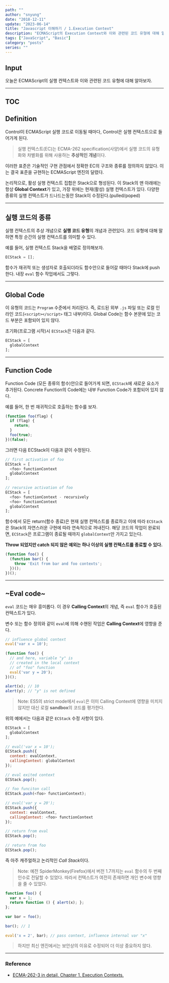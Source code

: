 ---
path: ""
author: "snyung"
date: "2018-12-11"
update: "2023-06-14"
title: "Javascript 이해하기 / 1.Execution Context"
description: "ECMAScript의 Execution Context와 이와 관련된 코드 유형에 대해 알아보자."
tags: ["JavaScript", "Basic"]
category: "posts"
series: ""
---

## Input

오늘은 ECMAScript의 실행 컨텍스트와 이와 관련된 코드 유형에 대해 알아보자.

---

## TOC

## Definition

Control이 ECMAScript 실행 코드로 이동될 때마다, Control은 실행 컨텍스트으로 들어가게 된다.

> 실행 컨텍스트(EC)는 ECMA-262 specification(사양)에서 실행 코드의 유형화와 차별화를 위해 사용하는 **추상적인 개념**이다.

이러한 표준은 기술적인 구현 관점에서 정확한 EC의 구조와 종류를 정의하지 않았다. 이는 결국 표준을 규현하는 ECMAScript 엔진의 달렸다.

논리적으로, 활성 실행 컨텍스트 집합은 Stack으로 형성된다. 이 Stack의 맨 아래에는 항상 **Global Context**가 있고, 가장 위에는 현재(활성) 실행 컨텍스트가 있다. 다양한 종류의 실행 컨텍스트가 드나드는동안 Stack이 수정된다.(pulled/poped)

---

## 실행 코드의 종류

실행 컨텍스트의 추상 개념으로 **실행 코드 유형**의 개념과 관련있다. 코드 유형에 대해 말하면 특정 순간의 실행 컨텍스트를 의미할 수 있다.

예를 들어, 실행 컨텍스트 Stack을 배열로 정의해보자.

```js
ECStack = [];
```

함수가 재귀적 또는 생성자로 호출되더라도 함수안으로 들어갈 때마다 Stack에 push한다. 내장 `eval` 함수 작업에서도 그렇다.

---

## Global Code

이 유형의 코드는 `Program` 수준에서 처리된다. 즉, 로드된 외부 `.js` 파일 또는 로컬 인라인 코드(`<script></script>` 태그 내부)이다. Global Code는 함수 본문에 있는 코드 부분은 포함되어 있지 않다.

초기화(프로그램 시작)시 `ECStack`은 다음과 같다.

```js
ECStack = [
  globalContext
];
```

---

## Function Code

Function Code (모든 종류의 함수)안으로 들어가게 되면, `ECStack`에 새로운 요소가 추가된다. Concrete Function의 Code에는 내부 Function Code가 포함되어 있지 않다.

예를 들어, 한 번 재귀적으로 호출하는 함수를 보자.

```js
(function foo(flag) {
  if (flag) {
    return;
  }
  foo(true);
})(false);
```

그러면 다음 ECStack이 다음과 같이 수정된다.

```js
// first activation of foo
ECStack = [
  <foo> functionContext
  globalContext
];
  
// recursive activation of foo
ECStack = [
  <foo> functionContext - recursively 
  <foo> functionContext
  globalContext
];
```

함수에서 모든 return(함수 종료)은 현재 실행 컨텍스트를 종료하고 이에 따라 `ECStack`은 Stack의 자연스러운 구현에 따라 연속적으로 꺼내진다. 해당 코드의 작업이 완료되면, `ECStack`은 프로그램이 종료될 때까지 `globalContext`만 가지고 있는다.

**Throw 되었지만 catch 되지 않은 예외는 하나 이상의 실행 컨텍스트를 종료할 수 있다.**

```js
(function foo() {
  (function bar() {
    throw 'Exit from bar and foo contexts';
  })();
})();
```

---

## ~Eval code~

`eval` 코드는 매우 흥미롭다. 이 경우 **Calling Context**의 개념, 즉 `eval` 함수가 호출된 컨텍스트가 있다.

변수 또는 함수 정의와 같이 `eval`에 의해 수핸된 작업은 **Calling Context**에 영향을 준다. 

```js
// influence global context
eval('var x = 10');
 
(function foo() {
  // and here, variable "y" is
  // created in the local context
  // of "foo" function
  eval('var y = 20');
})();
  
alert(x); // 10
alert(y); // "y" is not defined
```

> Note: ES5의 strict mode에서 `eval`은 이미 Calling Context에 영향을 미치지 않지만 대신 로컬 **sandbox**의 코드를 평가한다.

위의 예에서는 다음과 같은 `ECStack` 수정 사항이 있다.

```js
ECStack = [
  globalContext
];
  
// eval('var x = 10');
ECStack.push({
  context: evalContext,
  callingContext: globalContext
});
 
// eval exited context
ECStack.pop();
 
// foo funciton call
ECStack.push(<foo> functionContext);
 
// eval('var y = 20');
ECStack.push({
  context: evalContext,
  callingContext: <foo> functionContext
});
 
// return from eval 
ECStack.pop();
 
// return from foo
ECStack.pop();
```

즉 아주 캐주얼하고 논리적인 *Call Stack*이다.

> Note: 예전 SpiderMonkey(Firefox)에서 버전 1.7까지는 `eval` 함수의 두 번째 인수로 전달할 수 있었다. 따라서 컨텍스트가 여전히 존재하면 개인 변수에 영향을 줄 수 있었다.

```js
function foo() {
  var x = 1;
  return function () { alert(x); };
};
 
var bar = foo();
 
bar(); // 1
 
eval('x = 2', bar); // pass context, influence internal var "x"
```

> 하지만 최신 엔진에서는 보안상의 이유로 수정되어 더 이상 중요하지 않다.

---

### Reference

- [ECMA-262-3 in detail. Chapter 1. Execution Contexts.](http://dmitrysoshnikov.com/ecmascript/chapter-1-execution-contexts/)